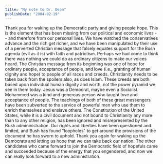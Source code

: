 ```yaml
---
title: "My note to Dr. Dean"
publishDate: "2004-02-19"
---
```


Thank you for waking up the Democratic party and giving people hope. This is the element that has been missing from our political and economic lives -- and therefore from our personal lives. We have watched the conservatives advance and the rich get richer, and we have been manipulated by their use of a perverted Christian message that falsely equates support for the Bush agenda (evil as it is) with faith and patriotism. Perhaps we had come to think there was nothing we could do as ordinary citizens to make our voices heard. The Christian message from its beginning was one of hope for ordinary people, acceptance of people, and love (i.e., granting of human dignity and hope) to people of all races and creeds. Christianity needs to be taken back from the spoilers also, as does Islam. These creeds are both based upon individual human dignity and worth, not the power pyramid we see in them today. Jesus was a Democrat, maybe even a Socialist. Mohammed was a kind and generous person who taught love and acceptance of people. The teachings of both of these great messengers have been subverted to the service of powerful men who use them to enrich themselves and enslave others. The Constitution of the United States, while it is a civil document and not bound to Christianity any more than to any other religion, has been ignored and misrepresented by the Bush admininistration. Our rights and liberties have been questioned and limited, and Bush has found "loopholes" to get around the provisions of the document he has sworn to uphold. Thank you again for waking up the Democrats and letting us hope that we can take back our nation. The other candidates who came forward to join the Democratic field of hopefuls came and succeeded because of the energy that you engendered, and now we can really look forward to a new administration.
